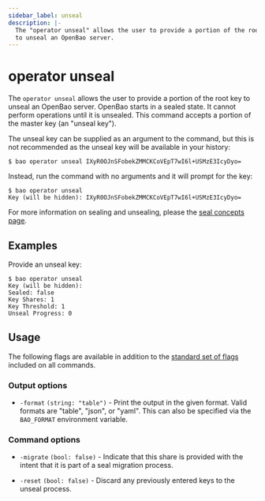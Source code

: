 ```yaml
---
sidebar_label: unseal
description: |-
  The "operator unseal" allows the user to provide a portion of the root key
  to unseal an OpenBao server.
---
```


# operator unseal

The `operator unseal` allows the user to provide a portion of the root key to
unseal an OpenBao server. OpenBao starts in a sealed state. It cannot perform
operations until it is unsealed. This command accepts a portion of the master
key (an "unseal key").

The unseal key can be supplied as an argument to the command, but this is
not recommended as the unseal key will be available in your history:

```shell-session
$ bao operator unseal IXyR0OJnSFobekZMMCKCoVEpT7wI6l+USMzE3IcyDyo=
```

Instead, run the command with no arguments and it will prompt for the key:

```shell-session
$ bao operator unseal
Key (will be hidden): IXyR0OJnSFobekZMMCKCoVEpT7wI6l+USMzE3IcyDyo=
```

For more information on sealing and unsealing, please the [seal concepts
page](../../concepts/seal.mdx).

## Examples

Provide an unseal key:

```shell-session
$ bao operator unseal
Key (will be hidden):
Sealed: false
Key Shares: 1
Key Threshold: 1
Unseal Progress: 0
```

## Usage

The following flags are available in addition to the [standard set of
flags](../index.mdx) included on all commands.

### Output options

- `-format` `(string: "table")` - Print the output in the given format. Valid
  formats are "table", "json", or "yaml". This can also be specified via the
  `BAO_FORMAT` environment variable.

### Command options

- `-migrate` `(bool: false)` - Indicate that this share is provided with the intent that it is part of a seal migration process.

- `-reset` `(bool: false)` - Discard any previously entered keys to the unseal
  process.
